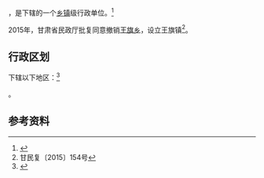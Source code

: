{{中国乡级行政区|62/30/21/209/000}}

'''{{PAGENAMEBASE}}'''，是{{PRC admin/fullname|62/30/21/209/000|3}}下辖的一个[[乡镇|乡镇]]级行政单位。<ref>{{PRC admin/ref sgc|{{PRC admin/parent|62/30/21/209/000}}}}</ref>

2015年，甘肃省民政厅批复同意撤销[[王旗乡|王旗乡]]，设立王旗镇<ref>甘民复〔2015〕154号</ref>。

== 行政区划 ==

{{PAGENAMEBASE}}下辖以下地区：<ref>{{PRC admin/ref sgc|62/30/21/209/000}}</ref>

{{PRC admin/children|62/30/21/209/000}}。

== 参考资料 ==

{{reflist}}

{{行政区划小作品}}
{{PRC admin/navcat|62/30/21/209/000}}